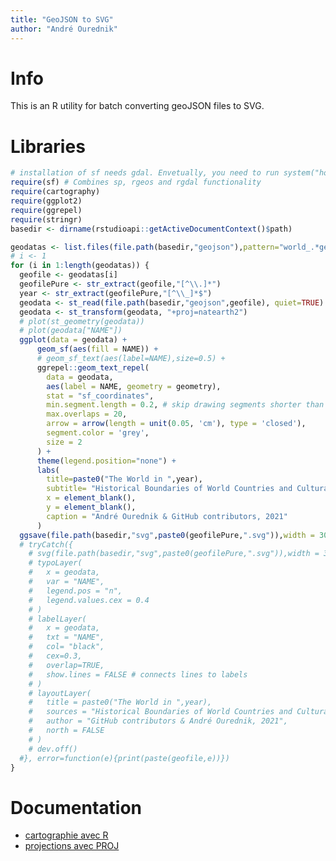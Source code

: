 ```yaml
---
title: "GeoJSON to SVG"
author: "André Ourednik"
---
```


# Info

This is an R utility for batch converting geoJSON files to SVG.

# Libraries

```r
# installation of sf needs gdal. Envetually, you need to run system("hombrew install gdal") before. 
require(sf) # Combines sp, rgeos and rgdal functionality
require(cartography)
require(ggplot2)
require(ggrepel)
require(stringr)
basedir <- dirname(rstudioapi::getActiveDocumentContext()$path)
```

```r
geodatas <- list.files(file.path(basedir,"geojson"),pattern="world_.*geojson") 
# i <- 1
for (i in 1:length(geodatas)) {
  geofile <- geodatas[i]
  geofilePure <- str_extract(geofile,"[^\\.]*")
  year <- str_extract(geofilePure,"[^\\_]*$")
  geodata <- st_read(file.path(basedir,"geojson",geofile), quiet=TRUE)
  geodata <- st_transform(geodata, "+proj=natearth2")
  # plot(st_geometry(geodata))
  # plot(geodata["NAME"])
  ggplot(data = geodata) + 
      geom_sf(aes(fill = NAME)) +
      # geom_sf_text(aes(label=NAME),size=0.5) +
      ggrepel::geom_text_repel(
        data = geodata,
        aes(label = NAME, geometry = geometry),
        stat = "sf_coordinates",
        min.segment.length = 0.2, # skip drawing segments shorter than this
        max.overlaps = 20,
        arrow = arrow(length = unit(0.05, 'cm'), type = 'closed'),
        segment.color = 'grey',
        size = 2
      ) +
      theme(legend.position="none") +
      labs(
        title=paste0("The World in ",year),
        subtitle= "Historical Boundaries of World Countries and Cultural Regions. (work in progress) https://github.com/aourednik/historical-basemaps",
        x = element_blank(), 
        y = element_blank(),
        caption = "André Ourednik & GitHub contributors, 2021"
      )
  ggsave(file.path(basedir,"svg",paste0(geofilePure,".svg")),width = 30, height=20) # needs svglite
  # tryCatch({
    # svg(file.path(basedir,"svg",paste0(geofilePure,".svg")),width = 30, 20)
    # typoLayer(
    #   x = geodata,
    #   var = "NAME",
    #   legend.pos = "n",
    #   legend.values.cex = 0.4
    # )
    # labelLayer(
    #   x = geodata, 
    #   txt = "NAME", 
    #   col= "black",
    #   cex=0.3,
    #   overlap=TRUE,
    #   show.lines = FALSE # connects lines to labels
    # )
    # layoutLayer(
    #   title = paste0("The World in ",year), 
    #   sources = "Historical Boundaries of World Countries and Cultural Regions. https://github.com/aourednik/historical-basemaps", 
    #   author = "GitHub contributors & André Ourednik, 2021",
    #   north = FALSE
    # )
    # dev.off()
  #}, error=function(e){print(paste(geofile,e))})
}
```


# Documentation

* [cartographie avec R](https://rcarto.github.io/carto_avec_r/)
* [projections avec PROJ](https://proj.org/operations/projections/)
